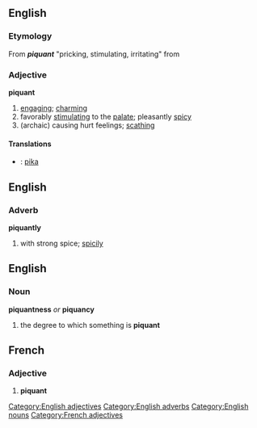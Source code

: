 {{rfc}}
== English ==
=== Etymology ===
From {{MF.}} '''''piquant''''' "pricking, stimulating, irritating" from {{OF.}}

=== Adjective ===
[[Category:English adjectives]]
'''piquant'''
# [[engaging]]; [[charming]]
# favorably [[stimulating]] to the [[palate]]; pleasantly [[spicy]] 
# (archaic) causing hurt feelings; [[scathing]]

==== Translations ====
* {{io}} : [[pikar|pika]]

== English ==
=== Adverb ===
[[Category:English adverbs]]
'''piquantly'''
# with strong spice; [[spicily]]

== English ==
=== Noun ===
[[Category:English nouns]]
'''piquantness''' ''or'' '''piquancy'''
# the degree to which something is '''piquant'''

==French==
===Adjective===
[[Category:French adjectives]]
# '''piquant'''